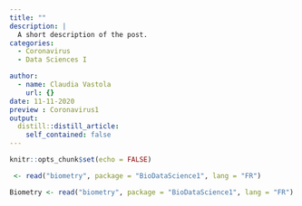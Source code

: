 ```yaml
---
title: ""
description: |
  A short description of the post.
categories:
  - Coronavirus
  - Data Sciences I

author:
  - name: Claudia Vastola
    url: {}
date: 11-11-2020
preview : Coronavirus1
output:
  distill::distill_article:
    self_contained: false
---
```


```r
knitr::opts_chunk$set(echo = FALSE)
```

```r
 <- read("biometry", package = "BioDataScience1", lang = "FR")
```

```r
Biometry <- read("biometry", package = "BioDataScience1", lang = "FR")
```

